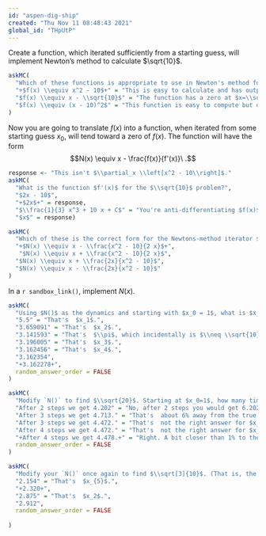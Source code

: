 ```yaml
---
id: "aspen-dig-ship"
created: "Thu Nov 11 08:48:43 2021"
global_id: "THpUtP"
---
```


Create a function, which iterated sufficiently from a starting guess, will implement Newton's method to calculate $\sqrt{10}$. 

```r
askMC(
  "Which of these functions is appropriate to use in Newton's method for calculating $\\sqrt{10}$?",
  "+$f(x) \\equiv x^2 - 10$+" = "This is easy to calculate and has output zero at $x=\\sqrt{10}$.",
  "$f(x) \\equiv x - \\sqrt{10}$" = "The function has a zero at $x=\\sqrt{10}$ but to set up the function you would already have to know the value of $\\sqrt{10}$.",
  "$f(x) \\equiv (x - 10)^2$" = "This function is easy to compute but does not have a zero at $x=\\sqrt{10}$."
)
```

Now you are going to translate $f(x)$ into a function, when iterated from some starting guess $x_0$, will tend toward a zero of $f(x)$. The function will have the form $$N(x) \equiv x - \frac{f(x)}{f'(x)}\ .$$

```r
response <- "This isn't $\\partial_x \\left[x^2 - 10\\right]$."
askMC(
  "What is the function $f'(x)$ for the $\\sqrt{10}$ problem?",
  "$2x - 10$",
  "+$2x$+" = response,
  "$\\frac{1}{3} x^3 + 10 x + C$" = "You're anti-differentiating $f(x)$. You're supposed to be differentiating it.",
  "$x$" = response)
```

```r
askMC(
  "Which of these is the correct form for the Newtons-method iterator $N(x)  \\equiv x - \\frac{f(x)}{f'(x)}$?",
  "+$N(x) \\equiv x - \\frac{x^2 - 10}{2 x}$+",
   "$N(x) \\equiv x + \\frac{x^2 - 10}{2 x}$",
  "$N(x) \\equiv x + \\frac{2x}{x^2 - 10}$",
  "$N(x) \\equiv x - \\frac{2x}{x^2 - 10}$"
)
```

In a `r sandbox_link()`, implement $N(x)$.

```r
askMC(
  "Using $N()$ as the dynamics and starting with $x_0 = 1$, what is $x_5$?",
  "5.5" = "That's  $x_1$.",
  "3.659091" = "That's  $x_2$.",
  "3.141593" = "That's  $\\pi$, which incidentally is $\\neq \\sqrt{10}$.",
  "3.196005" = "That's  $x_3$.",
  "3.162456" = "That's  $x_4$.",
  "3.162354",
  "+3.162278+",
  random_answer_order = FALSE
)
```

```r
askMC(
  "Modify `N()` to find $\\sqrt{20}$. Starting at $x_0=1$, how many times do you have to apply your new `N()` to get an answer right to within 1% of the true number?",
  "After 2 steps we get 4.202" = "No, after 2 steps you would get 6.202, which is about 40% away from the true answer.",
  "After 3 steps we get 4.713." = "That's  about 6% away from the true number.",
  "After 3 steps we get 4.472." = "That's  not the right answer for $x_3$.",
  "After 4 steps we get 4.472." = "That's  not the right answer for $x_4$.",
  "+After 4 steps we get 4.478.+" = "Right. A bit closer than 1% to the true answer.",
  random_answer_order = FALSE
)
```

```r
askMC(
  "Modify your `N()` once again to find $\\sqrt[3]{10}$. (That is, the cube-root of 10.) Starting at $x_0 = 1$, take 3 Newton steps. What is $x_3$?",
  "2.154" = "That's  $x_{5}$.",
  "+2.320+",
  "2.875" = "That's  $x_2$.",
  "2.912",
  random_answer_order = FALSE
  
)
```

